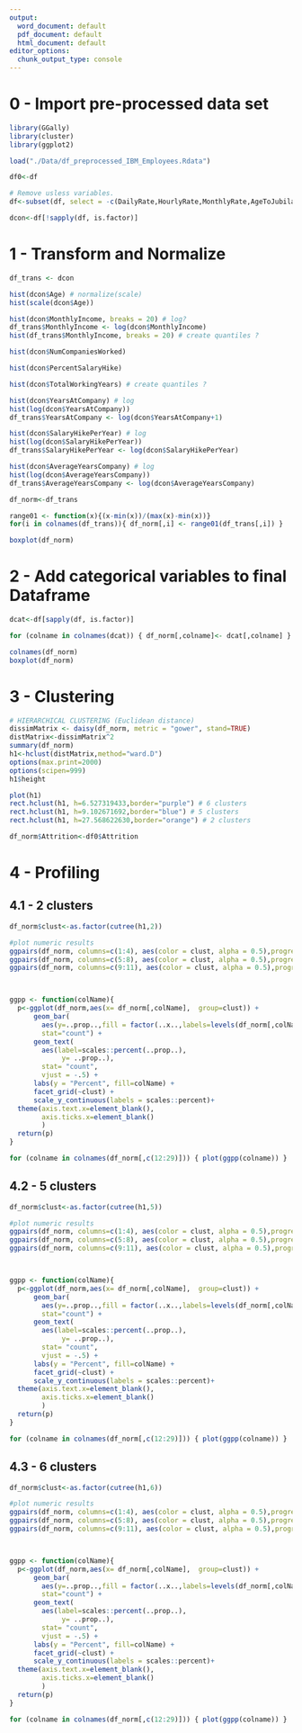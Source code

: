 ```yaml
---
output:
  word_document: default
  pdf_document: default
  html_document: default
editor_options:
  chunk_output_type: console
---
```


# 0 - Import pre-processed data set

```r

library(GGally)
library(cluster)
library(ggplot2)

load("./Data/df_preprocessed_IBM_Employees.Rdata") 

df0<-df

# Remove usless variables.
df<-subset(df, select = -c(DailyRate,HourlyRate,MonthlyRate,AgeToJubilation,TrainingTimesLastYear,MultivariateOutlier, Attrition, PerformanceRating))

dcon<-df[!sapply(df, is.factor)]

```

# 1 - Transform and Normalize

```r

df_trans <- dcon

hist(dcon$Age) # normalize(scale)
hist(scale(dcon$Age))

hist(dcon$MonthlyIncome, breaks = 20) # log?
df_trans$MonthlyIncome <- log(dcon$MonthlyIncome)
hist(df_trans$MonthlyIncome, breaks = 20) # create quantiles ?

hist(dcon$NumCompaniesWorked) 

hist(dcon$PercentSalaryHike) 

hist(dcon$TotalWorkingYears) # create quantiles ? 

hist(dcon$YearsAtCompany) # log 
hist(log(dcon$YearsAtCompany))
df_trans$YearsAtCompany <- log(dcon$YearsAtCompany+1)

hist(dcon$SalaryHikePerYear) # log 
hist(log(dcon$SalaryHikePerYear))
df_trans$SalaryHikePerYear <- log(dcon$SalaryHikePerYear)

hist(dcon$AverageYearsCompany) # log 
hist(log(dcon$AverageYearsCompany))
df_trans$AverageYearsCompany <- log(dcon$AverageYearsCompany)

df_norm<-df_trans

range01 <- function(x){(x-min(x))/(max(x)-min(x))}
for(i in colnames(df_trans)){ df_norm[,i] <- range01(df_trans[,i]) }

boxplot(df_norm)

```

# 2 - Add categorical variables to final Dataframe

```r

dcat<-df[sapply(df, is.factor)]

for (colname in colnames(dcat)) { df_norm[,colname]<- dcat[,colname] }

colnames(df_norm)
boxplot(df_norm) 

```

# 3 - Clustering

```r

# HIERARCHICAL CLUSTERING (Euclidean distance)
dissimMatrix <- daisy(df_norm, metric = "gower", stand=TRUE)
distMatrix<-dissimMatrix^2
summary(df_norm)
h1<-hclust(distMatrix,method="ward.D")
options(max.print=2000)
options(scipen=999)
h1$height

plot(h1)
rect.hclust(h1, h=6.527319433,border="purple") # 6 clusters
rect.hclust(h1, h=9.102671692,border="blue") # 5 clusters
rect.hclust(h1, h=27.568622630,border="orange") # 2 clusters

df_norm$Attrition<-df0$Attrition

```

# 4 - Profiling

## 4.1 - 2 clusters

```r
df_norm$clust<-as.factor(cutree(h1,2))

#plot numeric results
ggpairs(df_norm, columns=c(1:4), aes(color = clust, alpha = 0.5),progress = FALSE)
ggpairs(df_norm, columns=c(5:8), aes(color = clust, alpha = 0.5),progress = FALSE)
ggpairs(df_norm, columns=c(9:11), aes(color = clust, alpha = 0.5),progress = FALSE)



ggpp <- function(colName){
  p<-ggplot(df_norm,aes(x= df_norm[,colName],  group=clust)) + 
      geom_bar(
        aes(y=..prop..,fill = factor(..x..,labels=levels(df_norm[,colName]))), 
        stat="count") +
      geom_text(
        aes(label=scales::percent(..prop..),
             y= ..prop..), 
        stat= "count",
        vjust = -.5) +
      labs(y = "Percent", fill=colName) +
      facet_grid(~clust) +
      scale_y_continuous(labels = scales::percent)+
  theme(axis.text.x=element_blank(),
        axis.ticks.x=element_blank() 
        )
  return(p)
}

for (colname in colnames(df_norm[,c(12:29)])) { plot(ggpp(colname)) }

```

## 4.2 - 5 clusters

```r
df_norm$clust<-as.factor(cutree(h1,5))

#plot numeric results
ggpairs(df_norm, columns=c(1:4), aes(color = clust, alpha = 0.5),progress = FALSE)
ggpairs(df_norm, columns=c(5:8), aes(color = clust, alpha = 0.5),progress = FALSE)
ggpairs(df_norm, columns=c(9:11), aes(color = clust, alpha = 0.5),progress = FALSE)



ggpp <- function(colName){
  p<-ggplot(df_norm,aes(x= df_norm[,colName],  group=clust)) + 
      geom_bar(
        aes(y=..prop..,fill = factor(..x..,labels=levels(df_norm[,colName]))), 
        stat="count") +
      geom_text(
        aes(label=scales::percent(..prop..),
             y= ..prop..), 
        stat= "count",
        vjust = -.5) +
      labs(y = "Percent", fill=colName) +
      facet_grid(~clust) +
      scale_y_continuous(labels = scales::percent)+
  theme(axis.text.x=element_blank(),
        axis.ticks.x=element_blank() 
        )
  return(p)
}

for (colname in colnames(df_norm[,c(12:29)])) { plot(ggpp(colname)) }

```

## 4.3 - 6 clusters

```r
df_norm$clust<-as.factor(cutree(h1,6))

#plot numeric results
ggpairs(df_norm, columns=c(1:4), aes(color = clust, alpha = 0.5),progress = FALSE)
ggpairs(df_norm, columns=c(5:8), aes(color = clust, alpha = 0.5),progress = FALSE)
ggpairs(df_norm, columns=c(9:11), aes(color = clust, alpha = 0.5),progress = FALSE)



ggpp <- function(colName){
  p<-ggplot(df_norm,aes(x= df_norm[,colName],  group=clust)) + 
      geom_bar(
        aes(y=..prop..,fill = factor(..x..,labels=levels(df_norm[,colName]))), 
        stat="count") +
      geom_text(
        aes(label=scales::percent(..prop..),
             y= ..prop..), 
        stat= "count",
        vjust = -.5) +
      labs(y = "Percent", fill=colName) +
      facet_grid(~clust) +
      scale_y_continuous(labels = scales::percent)+
  theme(axis.text.x=element_blank(),
        axis.ticks.x=element_blank() 
        )
  return(p)
}

for (colname in colnames(df_norm[,c(12:29)])) { plot(ggpp(colname)) }

```
